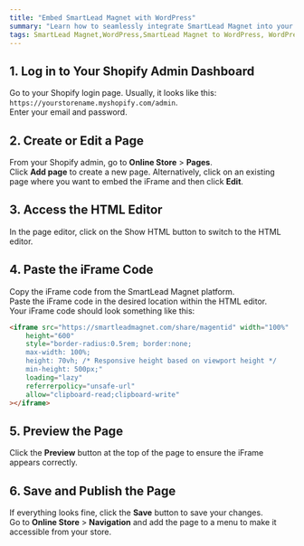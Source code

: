 ```yaml
---
title: "Embed SmartLead Magnet with WordPress"
summary: "Learn how to seamlessly integrate SmartLead Magnet into your WordPress site with step-by-step instructions."
tags: SmartLead Magnet,WordPress,SmartLead Magnet to WordPress, WordPress Embed, WordPress Install
---
```


## 1. Log in to Your Shopify Admin Dashboard

Go to your Shopify login page. Usually, it looks like this: `https://yourstorename.myshopify.com/admin`.  
Enter your email and password.

## 2. Create or Edit a Page

From your Shopify admin, go to **Online Store** > **Pages**.  
Click **Add page** to create a new page. Alternatively, click on an existing page where you want to embed the iFrame and then click **Edit**.

## 3. Access the HTML Editor

In the page editor, click on the  Show HTML button to switch to the HTML editor.

## 4. Paste the iFrame Code


Copy the iFrame code from the SmartLead Magnet platform.  
Paste the iFrame code in the desired location within the HTML editor.  
Your iFrame code should look something like this:

```html
<iframe src="https://smartleadmagnet.com/share/magentid" width="100%" 
    height="600" 
    style="border-radius:0.5rem; border:none; 
    max-width: 100%; 
    height: 70vh; /* Responsive height based on viewport height */
    min-height: 500px;" 
    loading="lazy"
    referrerpolicy="unsafe-url" 
    allow="clipboard-read;clipboard-write"
></iframe>
```

## 5. Preview the Page

Click the **Preview** button at the top of the page to ensure the iFrame appears correctly.

## 6. Save and Publish the Page

If everything looks fine, click the **Save** button to save your changes.  
Go to **Online Store** > **Navigation** and add the page to a menu to make it accessible from your store.
